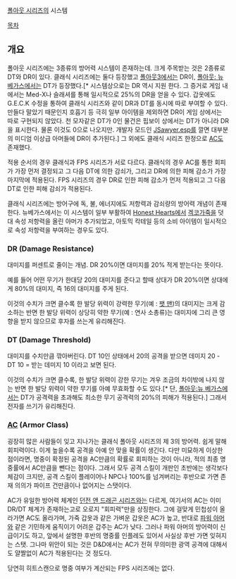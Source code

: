 [[폴아웃 시리즈]]의 시스템

[[목차]]

== 개요 ==
폴아웃 시리즈에는 3종류의 방어력 시스템이 존재하는데. 크게 주목받는 것은 2종류로 DT와 DR이 있다. 클래식 시리즈에는 둘다 등장했고 [[폴아웃3]]에서는 DR이, [[폴아웃: 뉴 베가스]]에서는 DT가 등장했다.[* 시스템상으로는 DR 역시 지원 한다. 그 증거로 게임 내에서는 Med-X나 슬래셔를 통해 일시적으로 25%의 DR을 얻을 수 있다. 갑옷에도 G.E.C.K 수정을 통하여 클래식 시리즈와 같이 DR과 DT를 동시에 따로 부여할 수 있다. 만들다 말았기 때문인지 호흡기 등 극히 일부 아이템을 제외하면 DR이 게임 상에서는 따로 구현되지 않았다. 천 모자같은 DT가 0인 물건은 핍보이 상에서는 DT가 아니라 DR을 표시한다. 물론 이것도 0으로 나오지만. 개발자 모드인 [[JSawyer.esp]]를 깔면 대부분의 미디엄 이상급 아머들에 DR이 추가된다.] 그 외에도 클래식 시리즈 한정으로 [[AC]]도 존재했다.

적용 순서의 경우 클래식과 FPS 시리즈가 서로 다르다. 클래식의 경우 AC를 통한 회피가 가장 먼저 결정되고 그 다음 DT에 의한 감쇠가, 그리고 DR에 의한 피해 감소가 가장 마지막에 적용된다. FPS 시리즈의 경우 DR로 인한 피해 감소가 먼저 적용되고 그 다음 DT로 인한 피해 감쇠가 적용된다.

클래식 시리즈에는 방어구에 독, 불, 에너지에도 저항력과 감쇠량의 방어력 개념이 존재한다. 뉴베가스에서는 이 시스템이 일부 부활하여 [[Honest Hearts]]에서 [[겍코]]가죽을 덧대 속성 저항력을 올린 아머가 추가되었고, 아토믹 칵테일 등의 소비 아이템이 일시적으로 속성 저항력을 부여하는 경우도 있다.

=== DR (Damage Resistance) ===
대미지를 퍼센트로 줄이는 개념. DR 20%이면 대미지를 20% 적게 받는다는 뜻이다.

예를 들어 어떤 무기가 한대당 20의 대미지를 준다고 할때 상대가 DR 20%이면 상대에게 80%의 대미지, 즉 16의 대미지를 주게 된다.

이것의 수치가 크면 클수록 한 발당 위력이 강력한 무기(예 : [[팻 맨]])의 대미지는 크게 감소하는 반면 한 발당 위력이 상당히 약한 무기(예 : 연사 소총류)는 대미지에 그리 큰 영향을 받지 않으므로 후자를 쓰는게 유리해진다.

=== DT (Damage Threshold) ===
대미지를 수치만큼 깎아버린다. DT 10인 상태에서 20의 공격을 받으면 데미지 20 - DT 10 = 받는 데미지 10 이라고 보면 된다. 

이것의 수치가 크면 클수록, 한 발당 위력이 강한 무기는 겨우 조금의 차이밖에 나지 않는 반면 한 발당 위력이 약한 무기를 아예 무효화할 수도 있다.[* 단, [[폴아웃:뉴 베가스]]에서는 DT가 공격력을 초과해도 최소한 무기 공격력의 20%의 피해가 적용된다.] 그래서 전자를 쓰기가 유리해진다.

=== [[AC]] (Armor Class) ===
굉장히 많은 사람들이 잊고 지나가는 클래식 폴아웃 시리즈의 제 3의 방어력. 쉽게 말해 회피력이다. 이게 높을수록 공격을 아예 안 맞을 확률이 생긴다. 다만 미묘하게 이상한 점이라면, 명중이 확정된 공격을 AC만큼의 확률로 회피하는 것이 아니라, 적의 최종 명중률에서 AC만큼을 뺀다는 점이다. 그래서 모두 공격 스킬이 개판인 초반에는 생각보다 체감이 크지만, 공격 스킬이 플레이어나 NPC나 100%를 넘겨버리는 후반으로 가면 존재 의의가 파이프 건만큼이나 없어지는 스탯이다.

AC가 유일한 방어력 체계인 [[던전 앤 드래곤 시리즈]]와는 다르게, 여기서의 AC는 이미 DR/DT 체계가 존재하는고로 오로지 "회피력"만을 상징한다. 그에 걸맞게 민첩성이 올라가면 AC도 올라가며, 가죽 갑옷과 같은 가벼운 갑옷은 AC가 높고, 반대로 [[파워 아머(폴아웃 시리즈)|파워 아머]]와 같은 기민하게 움직이기 어려운 갑주는 AC가 낮다. 그러나 파워 아머의 방어력이 신급이기도 하고, 앞에서 설명한 후반의 명중률 인플레도 있어서 사실상 후반 가면 잊혀지는 스탯. 그나마 위안이 되는 것은 D&D에서는 AC가 전혀 무의미한 광역 공격에 대해서도 얄짤없이 AC가 적용된다는 것 정도다.

당연히 히트스캔으로 명중 여부가 계산되는 FPS 시리즈에는 없다.
